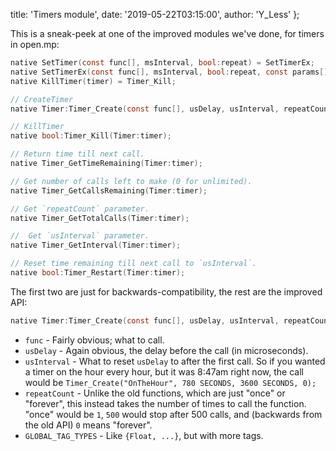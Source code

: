   title: 'Timers module',
  date: '2019-05-22T03:15:00',
  author: 'Y_Less'
};

This is a sneak-peek at one of the improved modules we've done, for timers in open.mp:

```c
native SetTimer(const func[], msInterval, bool:repeat) = SetTimerEx;
native SetTimerEx(const func[], msInterval, bool:repeat, const params[], GLOBAL_TAG_TYPES:...);
native KillTimer(timer) = Timer_Kill;

// CreateTimer
native Timer:Timer_Create(const func[], usDelay, usInterval, repeatCount, const params[] = "", GLOBAL_TAG_TYPES:...);

// KillTimer
native bool:Timer_Kill(Timer:timer);

// Return time till next call.
native Timer_GetTimeRemaining(Timer:timer);

// Get number of calls left to make (0 for unlimited).
native Timer_GetCallsRemaining(Timer:timer);

// Get `repeatCount` parameter.
native Timer_GetTotalCalls(Timer:timer);

//  Get `usInterval` parameter.
native Timer_GetInterval(Timer:timer);

// Reset time remaining till next call to `usInterval`.
native bool:Timer_Restart(Timer:timer);
```

The first two are just for backwards-compatibility, the rest are the improved API:

```c
native Timer:Timer_Create(const func[], usDelay, usInterval, repeatCount, const params[] = "", GLOBAL_TAG_TYPES:...);
```

- `func` - Fairly obvious; what to call.
- `usDelay` - Again obvious, the delay before the call (in microseconds).
- `usInterval` - What to reset `usDelay` to after the first call. So if you wanted a timer on the
  hour every hour, but it was 8:47am right now, the call would be
  `Timer_Create("OnTheHour", 780 SECONDS, 3600 SECONDS, 0);`
- `repeatCount` - Unlike the old functions, which are just "once" or "forever", this instead takes
  the number of times to call the function. "once" would be `1`, `500` would stop after 500 calls,
  and (backwards from the old API) `0` means "forever".
- `GLOBAL_TAG_TYPES` - Like `{Float, ...}`, but with more tags.
